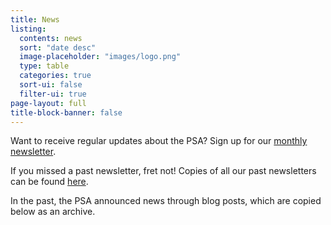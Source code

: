 ```yaml
---
title: News
listing:
  contents: news
  sort: "date desc"
  image-placeholder: "images/logo.png"
  type: table
  categories: true
  sort-ui: false
  filter-ui: true
page-layout: full
title-block-banner: false
---
```


Want to receive regular updates about the PSA? Sign up for our [monthly newsletter](https://psysciacc.us18.list-manage.com/subscribe?u=f8bacf294e5a46e350b638374&id=35f4b6c03f).

If you missed a past newsletter, fret not! Copies of all our past newsletters can be found [here](https://us18.campaign-archive.com/home/?u=f8bacf294e5a46e350b638374&id=35f4b6c03f).

In the past, the PSA announced news through blog posts, which are copied below as an archive.